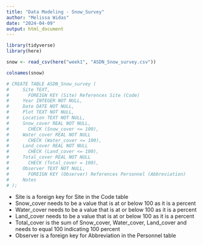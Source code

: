 ```yaml
---
title: "Data Modeling - Snow_Survey"
author: "Melissa Widas"
date: "2024-04-09"
output: html_document
---
```


```r
library(tidyverse)
library(here)

snow <- read_csv(here("week1", "ASDN_Snow_survey.csv"))

colnames(snow)
```

```r
# CREATE TABLE ASDN_Snow_survey (
#     Site TEXT,
#       FOREIGN KEY (Site) References Site (Code)
#     Year INTEGER NOT NULL,
#     Date DATE NOT NULL,
#     Plot TEXT NOT NULL,
#     Location TEXT NOT NULL,
#     Snow_cover REAL NOT NULL,
#       CHECK (Snow_cover <= 100),
#     Water_cover REAL NOT NULL
#       CHECK (Water_cover <= 100),
#     Land_cover REAL NOT NULL
#       CHECK (Land_cover <= 100),
#     Total_cover REAL NOT NULL
#       CHECK (Total_cover = 100),
#     Observer TEXT NOT NULL,
#       FOREIGN KEY (Observer) References Personnel (Abbreviation)
#     Notes
# );
```

- Site is a foreign key for Site in the Code table
- Snow_cover needs to be a value that is at or below 100 as it is a percent
- Water_cover needs to be a value that is at or below 100 as it is a percent
- Land_cover needs to be a value that is at or below 100 as it is a percent
- Total_cover is the sum of Snow_cover, Water_cover, Land_cover and needs to equal 100 indicating 100 percent
- Observer is a foreign key for Abbreviation in the Personnel table
